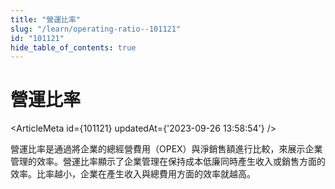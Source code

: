 ```yaml
---
title: "營運比率"
slug: "/learn/operating-ratio--101121"
id: "101121"
hide_table_of_contents: true
---
```



# 營運比率

<ArticleMeta id={101121} updatedAt={'2023-09-26 13:58:54'} />
<div className='border-solid border-b border-t-0 my-4 border-[var(--ifm-color-gray-300)]' />

營運比率是通過將企業的總經營費用（OPEX）與淨銷售額進行比較，來展示企業管理的效率。營運比率顯示了企業管理在保持成本低廉同時產生收入或銷售方面的效率。比率越小，企業在產生收入與總費用方面的效率就越高。
